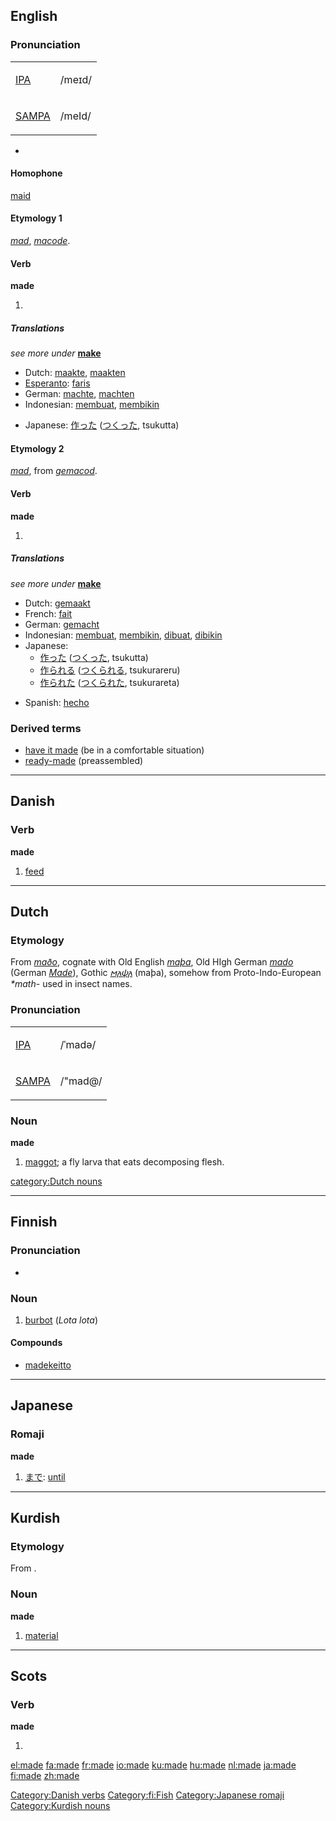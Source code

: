 {{see|Made}}
{{wikipedia}}
==English==

{{rank|A|should|can|82|made|did|such|great}}

===Pronunciation===
{| border=1 cellpadding=5
| [[w:IPA|IPA]] || /meɪd/
|-
| [[w:SAMPA|SAMPA]] || /meId/
|}
*{{audio|en-us-made.ogg|Audio (US)}}
*:{{rhymes|eɪd}}

====Homophone====
[[maid]]

====Etymology 1====
{{ME.}} ''[[mad]]'', {{OE.}} ''[[macode]]''.

====Verb====
'''made'''

# {{simple past of|[[make]]|lang=English}}

=====Translations=====
''see more under'' '''[[make]]'''
{{trans-top|simple past of ''to make''}}
*Dutch: [[maakte]], [[maakten]]
*[[Esperanto]]: [[faris]]
*German: [[machte]], [[machten]]
*Indonesian: [[buat|membuat]], [[bikin|membikin]]
{{trans-mid}}
*Japanese: [[作った]] ([[つくった]], tsukutta)
{{trans-bottom}}

====Etymology 2====
{{ME.}} ''[[mad]]'', from {{OE.}} ''[[gemacod]]''.

====Verb====
'''made'''

# {{past participle of|[[make]]|lang=English}}

=====Translations=====
''see more under'' '''[[make]]'''
{{trans-top|past participle of ''to make''}}
*Dutch: [[gemaakt]]
*French: [[fait]]
*German: [[gemacht]]
*Indonesian: [[buat|membuat]], [[bikin|membikin]], [[buat|dibuat]], [[bikin|dibikin]]
*Japanese: 
** [[作った]] ([[つくった]], tsukutta)
** [[作られる]] ([[つくられる]], tsukurareru)
** [[作られた]] ([[つくられた]], tsukurareta)
{{trans-mid}}
*Spanish: [[hecho]]
{{trans-bottom}}

===Derived terms===
*[[have it made]] (be in a comfortable situation)
*[[ready-made]] (preassembled)

----

==Danish==

===Verb===
'''made'''

#[[feed]]

[[Category:Danish verbs]]

----

==Dutch==

===Etymology===
From {{OS.|nl}} ''[[maðo]]'', cognate with Old English ''[[maþa]]'', Old HIgh German ''[[mado]]'' (German ''[[Made]]''), Gothic ''[[𐌼𐌰𐌸𐌰]]'' (maþa), 
somehow from Proto-Indo-European ''*math-'' used in insect names.

=== Pronunciation ===
{| border=1 cellpadding=5
| [[w:IPA|IPA]] || /ˈmadə/
|-
| [[w:SAMPA|SAMPA]] || /"mad@/
|}

===Noun===
'''made''' {{f}}

# [[maggot]]; a fly larva that eats decomposing flesh.

[[category:Dutch nouns]]

----

==Finnish==

===Pronunciation===
*{{IPA|/mɑde/}}

===Noun===
{{fi-noun|ma|type=78|grad=F}}

# [[burbot]] (''Lota lota'')

====Compounds====
*[[madekeitto]]

[[Category:fi:Fish]]

----

==Japanese==
{{ja-attention|Romaji header should be replaced with POS header|key=p}}

===Romaji===
'''made''' 

# [[まで]]: [[until]]

[[Category:Japanese romaji]]

----

==Kurdish==

===Etymology===
From {{Arab.|tr}}.

===Noun===
'''made'''

#[[material]]

[[Category:Kurdish nouns]]

----

==Scots==

===Verb===
'''made'''

# {{past of|[[mak#Scots|mak]]|lang=Scots}}

[[el:made]]
[[fa:made]]
[[fr:made]]
[[io:made]]
[[ku:made]]
[[hu:made]]
[[nl:made]]
[[ja:made]]
[[fi:made]]
[[zh:made]]